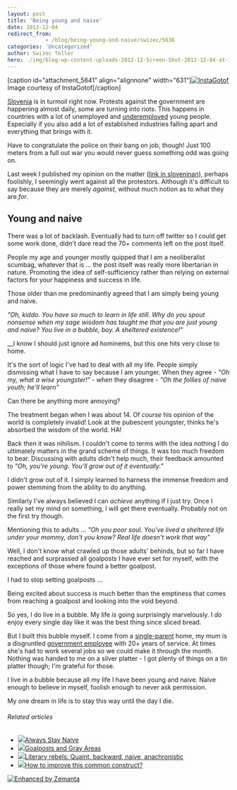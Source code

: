 ```yaml
---
layout: post
title: 'Being young and naive'
date: 2012-12-04
redirect_from: 
            - /blog/being-young-and-naive/swizec/5636
categories: 'Uncategorized'
author: Swizec Teller
hero: ./img/blog-wp-content-uploads-2012-12-Screen-Shot-2012-12-04-at-12.47.42-PM.png
---
```

\[caption id="attachment_5641" align="alignnone" width="631"][![InstaGotof](http://swizec.com/blog/wp-content/uploads/2012/12/Screen-Shot-2012-12-04-at-12.47.42-PM.png "InstaGotof")](./img/blog-wp-content-uploads-2012-12-Screen-Shot-2012-12-04-at-12.47.42-PM.png) Image courtesy of InstaGotof\[/caption]



[Slovenia](<http://maps.google.com/maps?ll=46.05,14.5&spn=10.0,10.0&q=46.05,14.5 (Slovenia)&t=h> "Slovenia") is in turmoil right now. Protests against the government are happening almost daily, some are turning into riots. This happens in countries with a lot of unemployed and [underemployed](http://en.wikipedia.org/wiki/Underemployment "Underemployment") young people. Especially if you also add a lot of established industries falling apart and everything that brings with it.



Have to congratulate the police on their bang on job, though! Just 100 meters from a full out war you would never guess something odd was going on.



Last week I published my opinion on the matter ([link in sloveninan](http://www.had.si/blog/2012/12/01/vsi-pizdakajo-nihce-ne-bi-delal/)), perhaps foolishly, I seemingly went against all the protestors. Although it's difficult to say because they are merely _against_, without much notion as to what they are _for_.

## Young and naive

There was a lot of backlash. Eventually had to turn off twitter so I could get some work done, didn't dare read the 70+ comments left on the post itself.



People my age and younger mostly quipped that I am a neoliberalist scumbag, whatever that is ... the post itself was really more libertarian in nature. Promoting the idea of self-sufficiency rather than relying on external factors for your happiness and success in life.



Those older than me predominantly agreed that I am simply being young and naive.



_"Oh, kiddo. You have so much to learn in life still. Why do you spout nonsense when my sage wisdom has taught me that you are just young and naive? You live in a bubble, boy. A sheltered existence!"_



__I know I should just ignore ad hominems, but this one hits very close to home.



It's the sort of logic I've had to deal with all my life. People simply dismissing what I have to say because I am younger. When they agree - _"Oh my, what a wise youngster!"_ - when they disagree - _"Oh the follies of naive youth; he'll learn"_



Can there be anything more annoying?



The treatment began when I was about 14. Of _course_ his opinion of the world is completely invalid! Look at the pubescent youngster, thinks he's absorbed the wisdom of the world. HA!



Back then it was nihilism. I couldn't come to terms with the idea nothing I do ultimately matters in the grand scheme of things. It was too much freedom to bear. Discussing with adults didn't help much, their feedback amounted to _"Oh, you're young. You'll grow out of it eventually."_



I didn't grow out of it. I simply learned to harness the immense freedom and power stemming from the ability to do anything.



Similarly I've always believed I can _achieve_ anything if I just try. Once I really set my mind on something, I will get there eventually. Probably not on the first try though.



Mentioning this to adults ... _"Oh you poor soul. You've lived a sheltered life under your mommy, don't you know? Real life doesn't work that way"_



Well, I don't know what crawled up those adults' behinds, but so far I have reached and surprassed all goalposts I have ever set for myself, with the exceptions of those where found a better goalpost.



I had to stop setting goalposts ...



Being excited about success is much better than the emptiness that comes from reaching a goalpost and looking into the void beyond.



So yes, I do live in a bubble. My life _is_ going surprisingly marvelously. I _do_ enjoy every single day like it was the best thing since sliced bread.



But I built this bubble myself. I come from a [single-parent](http://en.wikipedia.org/wiki/Single_parent "Single parent") home, my mum is a disgruntled [government employee](http://en.wikipedia.org/wiki/Civil_service "Civil service") with 20+ years of service. At times she's had to work several jobs so we could make it through the month. Nothing was handed to me on a silver platter - I got plenty of things on a tin platter though; I'm grateful for those.



I live in a bubble because all my life I have been young and naive. Naive enough to believe in myself, foolish enough to never ask permission.



My one dream in life is to stay this way until the day I die.

###### Related articles

- [![](http://i.zemanta.com/129649866_80_80.jpg)](http://ornamentalelements.com/2012/12/03/always-stay-naive/)[Always Stay Naive](http://ornamentalelements.com/2012/12/03/always-stay-naive/)
- [![](http://i.zemanta.com/118276132_80_80.jpg)](http://tomaplomb.blogspot.com/2012/10/goalposts-and-gray-areas.html)[Goalposts and Gray Areas](http://tomaplomb.blogspot.com/2012/10/goalposts-and-gray-areas.html)
- [![](http://i.zemanta.com/noimg_78_80_80.jpg)](http://bardhasflown.wordpress.com/2012/11/20/the-next-real/)[Literary rebels: Quaint, backward, naive, anachronistic](http://bardhasflown.wordpress.com/2012/11/20/the-next-real/)
- [![](http://i.zemanta.com/noimg_45_80_80.jpg)](http://stackoverflow.com/questions/13701374/how-to-improve-this-common-construct)[How to improve this common construct?](http://stackoverflow.com/questions/13701374/how-to-improve-this-common-construct)

[![Enhanced by Zemanta](http://img.zemanta.com/zemified_e.png?x-id=82c25b76-edc1-4dae-9c53-a29763261266)](http://www.zemanta.com/?px "Enhanced by Zemanta")